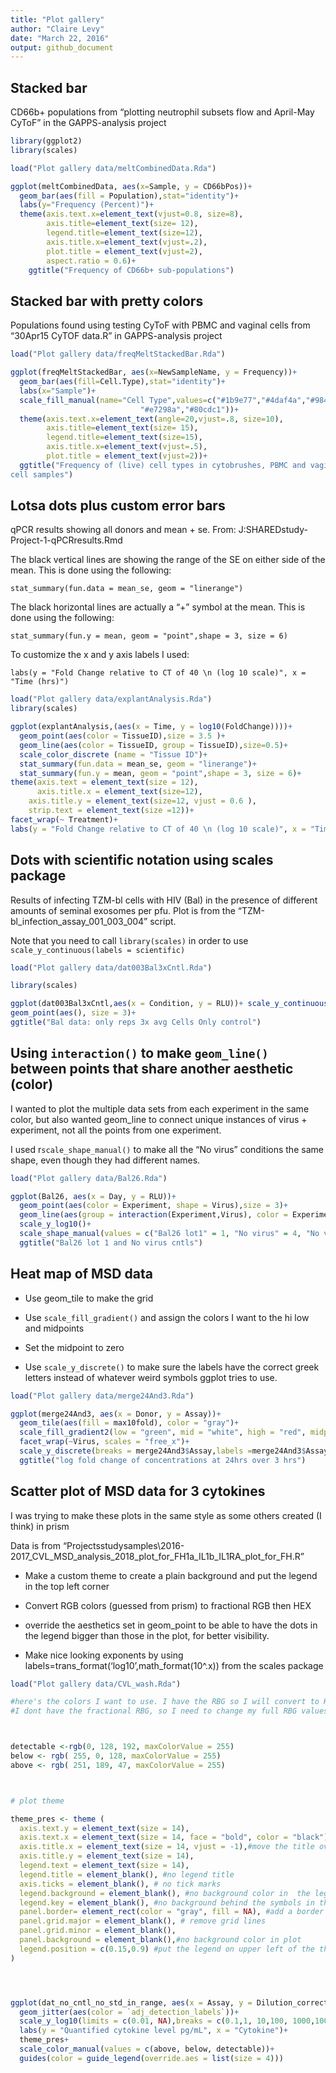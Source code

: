 ```yaml
---
title: "Plot gallery"
author: "Claire Levy"
date: "March 22, 2016"
output: github_document
---
```

## Stacked bar

CD66b+ populations from "plotting neutrophil subsets flow and April-May CyToF" in the GAPPS-analysis project

```r
library(ggplot2)
library(scales)

load("Plot gallery data/meltCombinedData.Rda")
```

```r
ggplot(meltCombinedData, aes(x=Sample, y = CD66bPos))+
  geom_bar(aes(fill = Population),stat="identity")+
  labs(y="Frequency (Percent)")+
  theme(axis.text.x=element_text(vjust=0.8, size=8),
        axis.title=element_text(size= 12),
        legend.title=element_text(size=12),
        axis.title.x=element_text(vjust=.2),
        plot.title = element_text(vjust=2),
        aspect.ratio = 0.6)+
    ggtitle("Frequency of CD66b+ sub-populations")
```

## Stacked bar with pretty colors

Populations found using testing CyToF with PBMC and vaginal cells from "30Apr15 CyTOF data.R" in GAPPS-analysis project

```r


load("Plot gallery data/freqMeltStackedBar.Rda")
```


```r
ggplot(freqMeltStackedBar, aes(x=NewSampleName, y = Frequency))+
  geom_bar(aes(fill=Cell.Type),stat="identity")+
  labs(x="Sample")+
  scale_fill_manual(name="Cell Type",values=c("#1b9e77","#4daf4a","#984ea3",
                             "#e7298a","#80cdc1"))+
  theme(axis.text.x=element_text(angle=20,vjust=.8, size=10),
        axis.title=element_text(size= 15),
        legend.title=element_text(size=15),
        axis.title.x=element_text(vjust=.5),
        plot.title = element_text(vjust=2))+
  ggtitle("Frequency of (live) cell types in cytobrushes, PBMC and vaginal
cell samples")

```

## Lotsa dots plus custom error bars

qPCR results showing all donors and mean + se. 
From: J:\MacLabUsers\HLADIK SHARED\Projects\Herpes study\Herpes-Project-1-qPCR\qPCR results.Rmd

The black vertical lines are showing the range of the SE on either side of the mean. This is done using the following:

`stat_summary(fun.data = mean_se, geom = "linerange")`

The black horizontal lines are actually a "+" symbol at the mean. This is done using the following:

`stat_summary(fun.y = mean, geom = "point",shape = 3, size = 6)`

To customize the x and y axis labels I used:

` labs(y = "Fold Change relative to CT of 40 \n (log 10 scale)", x = "Time (hrs)")`

```r

load("Plot gallery data/explantAnalysis.Rda")
library(scales)
```

```r

ggplot(explantAnalysis,(aes(x = Time, y = log10(FoldChange))))+
  geom_point(aes(color = TissueID),size = 3.5 )+
  geom_line(aes(color = TissueID, group = TissueID),size=0.5)+
  scale_color_discrete (name = "Tissue ID")+
  stat_summary(fun.data = mean_se, geom = "linerange")+
  stat_summary(fun.y = mean, geom = "point",shape = 3, size = 6)+
theme(axis.text = element_text(size = 12),
      axis.title.x = element_text(size=12), 
    axis.title.y = element_text(size=12, vjust = 0.6 ),
    strip.text = element_text(size =12))+
facet_wrap(~ Treatment)+
labs(y = "Fold Change relative to CT of 40 \n (log 10 scale)", x = "Time (hrs)")
```

## Dots with scientific notation using scales package

Results of infecting TZM-bl cells with HIV (Bal) in the presence of different amounts of seminal exosomes per pfu. Plot is from the "TZM-bl_infection_assay_001_003_004" script.

Note that you need to call `library(scales)` in order to use `scale_y_continuous(labels = scientific)`



```r
load("Plot gallery data/dat003Bal3xCntl.Rda")

```





```r
library(scales)

ggplot(dat003Bal3xCntl,aes(x = Condition, y = RLU))+ scale_y_continuous(labels = scientific)+
geom_point(aes(), size = 3)+
ggtitle("Bal data: only reps 3x avg Cells Only control")
```


## Using `interaction()` to make `geom_line()` between points that share another aesthetic (color)


I wanted to plot the multiple data sets from each experiment in the same color, but also wanted geom_line to connect unique instances of virus + experiment, not all the points from one experiment. 

I used r` scale_shape_manual()` to make all the "No virus" conditions the same shape, even though they had different names.



```r


load("Plot gallery data/Bal26.Rda")

```


```r
ggplot(Bal26, aes(x = Day, y = RLU))+
  geom_point(aes(color = Experiment, shape = Virus),size = 3)+
  geom_line(aes(group = interaction(Experiment,Virus), color = Experiment))+
  scale_y_log10()+
  scale_shape_manual(values = c("Bal26 lot1" = 1, "No virus" = 4, "No virus1" = 4, "No virus2" = 4 ))+
  ggtitle("Bal26 lot 1 and No virus cntls")
```


## Heat map of MSD data

* Use geom_tile to make the grid

* Use `scale_fill_gradient()` and assign the colors I want to the hi low and midpoints

* Set the midpoint to zero

* Use `scale_y_discrete()` to make sure the labels have the correct greek letters instead of whatever weird symbols ggplot tries to use.

```r


load("Plot gallery data/merge24And3.Rda")

```


```r
ggplot(merge24And3, aes(x = Donor, y = Assay))+
  geom_tile(aes(fill = max10fold), color = "gray")+
  scale_fill_gradient2(low = "green", mid = "white", high = "red", midpoint = 0, name = "log10 Fold Change")+
  facet_wrap(~Virus, scales = "free_x")+
  scale_y_discrete(breaks = merge24And3$Assay,labels =merge24And3$Assay)+
  ggtitle("log fold change of concentrations at 24hrs over 3 hrs")
```


## Scatter plot of MSD data for 3 cytokines

I was trying to make these plots in the same style as some others created (I think) in prism

Data is from "Projects\Herpes study\Thika samples\2016-2017\Thika_CVL_MSD_analysis\oct_2018_plot_for_FH\IL1a_IL1b_IL1RA_plot_for_FH.R"

* Make a  custom theme to create a plain background and put the legend in the top left corner

* Convert RGB colors (guessed from prism) to fractional RGB then HEX

* override the aesthetics set in geom_point to be able to have the dots in the legend bigger than those in the plot, for better visibility.

* Make nice looking exponents by using  labels=trans_format('log10',math_format(10^.x)) from the scales package
```r

load("Plot gallery data/CVL_wash.Rda")
```


```r



#here's the colors I want to use. I have the RBG so I will convert to HEX
#I dont have the fractional RBG, so I need to change my full RBG values to fractional using maxColorValue



detectable <-rgb(0, 128, 192, maxColorValue = 255)
below <- rgb( 255, 0, 128, maxColorValue = 255)
above <- rgb( 251, 189, 47, maxColorValue = 255)



# plot theme

theme_pres <- theme (
  axis.text.y = element_text(size = 14),
  axis.text.x = element_text(size = 14, face = "bold", color = "black"), # black bold text for x axis labels
  axis.title.x = element_text(size = 14, vjust = -1),#move the title over a little
  axis.title.y = element_text(size = 14),
  legend.text = element_text(size = 14),
  legend.title = element_blank(), #no legend title
  axis.ticks = element_blank(), # no tick marks 
  legend.background = element_blank(), #no background color in  the legend box
  legend.key = element_blank(), #no background behind the symbols in the legend
  panel.border= element_rect(color = "gray", fill = NA), #add a border around the plot
  panel.grid.major = element_blank(), # remove grid lines
  panel.grid.minor = element_blank(),
  panel.background = element_blank(),#no background color in plot
  legend.position = c(0.15,0.9) #put the legend on upper left of the the plot
)




ggplot(dat_no_cntl_no_std_in_range, aes(x = Assay, y = Dilution_corrected_conc))+
  geom_jitter(aes(color = `adj_detection_labels`))+
  scale_y_log10(limits = c(0.01, NA),breaks = c(0.1,1, 10,100, 1000,10000, 100000, 1000000), labels=trans_format('log10',math_format(10^.x)))+
  labs(y = "Quantified cytokine level pg/mL", x = "Cytokine")+
  theme_pres+
  scale_color_manual(values = c(above, below, detectable))+
  guides(color = guide_legend(override.aes = list(size = 4)))






```